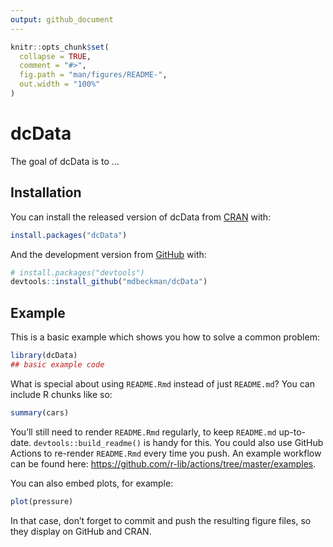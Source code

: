 ```yaml
---
output: github_document
---
```


<!-- README.md is generated from README.Rmd. Please edit that file -->

```r
knitr::opts_chunk$set(
  collapse = TRUE,
  comment = "#>",
  fig.path = "man/figures/README-",
  out.width = "100%"
)
```

# dcData

<!-- badges: start -->
<!-- badges: end -->

The goal of dcData is to ...

## Installation

You can install the released version of dcData from [CRAN](https://CRAN.R-project.org) with:

``` r
install.packages("dcData")
```

And the development version from [GitHub](https://github.com/) with:

``` r
# install.packages("devtools")
devtools::install_github("mdbeckman/dcData")
```
## Example

This is a basic example which shows you how to solve a common problem:

```r
library(dcData)
## basic example code
```

What is special about using `README.Rmd` instead of just `README.md`? You can include R chunks like so:

```r
summary(cars)
```

You'll still need to render `README.Rmd` regularly, to keep `README.md` up-to-date. `devtools::build_readme()` is handy for this. You could also use GitHub Actions to re-render `README.Rmd` every time you push. An example workflow can be found here: <https://github.com/r-lib/actions/tree/master/examples>.

You can also embed plots, for example:

```r
plot(pressure)
```

In that case, don't forget to commit and push the resulting figure files, so they display on GitHub and CRAN.
